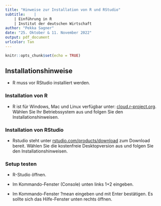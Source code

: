 ```yaml
---
title: "Hinweise zur Installation von R und RStudio"
subtitle:    |
    | Einführung in R
    | Institut der deutschen Wirtschaft
author: "Pekka Sagner"
date: "25. Oktober & 11. November 2022"
output: pdf_document
urlcolor: Tan
---
```


```r
knitr::opts_chunk$set(echo = TRUE)
```

## Installationshinweise

+ R muss vor RStudio installiert werden. 

### Installation von R

+ R ist für Windows, Mac und Linux verfügbar unter: [cloud.r-project.org](https://cloud.r-project.org/). Wählen Sie Ihr Betriebssystem aus und folgen Sie den Installationshinweisen.

### Installation von RStudio

+ Rstudio steht unter [rstudio.com/products/download](https://www.rstudio.com/products/rstudio/download/) zum Download bereit. Wählen Sie die kostenfreie Desktopversion aus und folgen Sie den Installationshinweisen.


### Setup testen

+ R-Studio öffnen.

+ Im Kommando-Fenster (Console) unten links 1+2 eingeben.

+ Im Kommando-Fenster ?mean eingeben und mit Enter bestätigen. Es sollte sich das Hilfe-Fenster unten rechts öffnen.